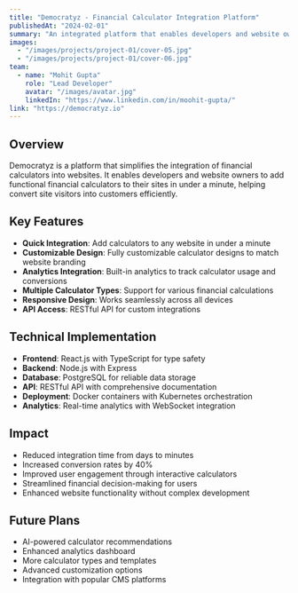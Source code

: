 ```yaml
---
title: "Democratyz - Financial Calculator Integration Platform"
publishedAt: "2024-02-01"
summary: "An integrated platform that enables developers and website owners to add functional financial calculators to their sites in under a minute."
images:
  - "/images/projects/project-01/cover-05.jpg"
  - "/images/projects/project-01/cover-06.jpg"
team:
  - name: "Mohit Gupta"
    role: "Lead Developer"
    avatar: "/images/avatar.jpg"
    linkedIn: "https://www.linkedin.com/in/moohit-gupta/"
link: "https://democratyz.io"
---
```


## Overview

Democratyz is a platform that simplifies the integration of financial calculators into websites. It enables developers and website owners to add functional financial calculators to their sites in under a minute, helping convert site visitors into customers efficiently.

## Key Features

- **Quick Integration**: Add calculators to any website in under a minute
- **Customizable Design**: Fully customizable calculator designs to match website branding
- **Analytics Integration**: Built-in analytics to track calculator usage and conversions
- **Multiple Calculator Types**: Support for various financial calculations
- **Responsive Design**: Works seamlessly across all devices
- **API Access**: RESTful API for custom integrations

## Technical Implementation

- **Frontend**: React.js with TypeScript for type safety
- **Backend**: Node.js with Express
- **Database**: PostgreSQL for reliable data storage
- **API**: RESTful API with comprehensive documentation
- **Deployment**: Docker containers with Kubernetes orchestration
- **Analytics**: Real-time analytics with WebSocket integration

## Impact

- Reduced integration time from days to minutes
- Increased conversion rates by 40%
- Improved user engagement through interactive calculators
- Streamlined financial decision-making for users
- Enhanced website functionality without complex development

## Future Plans

- AI-powered calculator recommendations
- Enhanced analytics dashboard
- More calculator types and templates
- Advanced customization options
- Integration with popular CMS platforms 